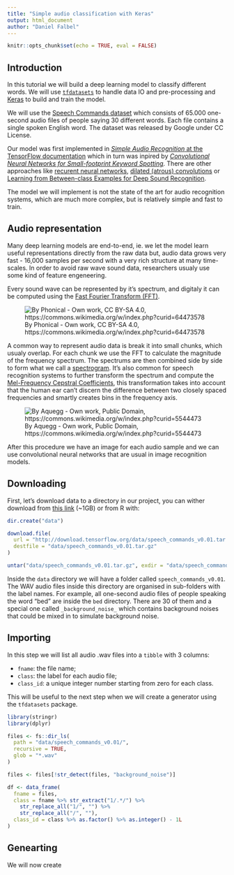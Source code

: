 ```yaml
---
title: "Simple audio classification with Keras"
output: html_document
author: "Daniel Falbel"
---
```


```r
knitr::opts_chunk$set(echo = TRUE, eval = FALSE)
```

## Introduction

In this tutorial we will build a deep learning model to classify different words. We will use [`tfdatasets`](https://tensorflow.rstudio.com/tools/tfdatasets/articles/introduction.html) to handle data IO and pre-processing and [Keras](https://keras.rstudio.com) to build and train the model.

We will use the [Speech Commands dataset](https://storage.cloud.google.com/download.tensorflow.org/data/speech_commands_v0.01.tar.gz) which consists of 65.000 one-second audio files of people saying 30 different words. Each file contains a single spoken English word. The dataset was released by Google under CC License.

Our model was first implemented in [*Simple Audio Recognition* at the TensorFlow documentation](https://www.tensorflow.org/tutorials/audio_recognition#top_of_page) which in turn was inpired by [*Convolutional Neural Networks for Small-footprint Keyword Spotting*](http://www.isca-speech.org/archive/interspeech_2015/papers/i15_1478.pdf). There are other approaches like [recurent neural networks](https://svds.com/tensorflow-rnn-tutorial/), [dilated (atrous) convolutions](https://deepmind.com/blog/wavenet-generative-model-raw-audio/) or [Learning from Between-class Examples for Deep Sound Recognition](https://arxiv.org/abs/1711.10282).

The model we will implement is not the state of the art for audio recognition systems, which are much more complex, but is relatively simple and fast to train.

## Audio representation

Many deep learning models are end-to-end, ie. we let the model learn useful representations directly from the raw data but, audio data grows very fast - 16,000 samples per second with a very rich structure at many time-scales. In order to avoid raw wave sound data, researchers usualy use some kind of feature engeneering.

Every sound wave can be represented by it's spectrum, and digitaly it can be computed using the [Fast Fourier Transform (FFT)](https://en.wikipedia.org/wiki/Fast_Fourier_transform).

![By Phonical - Own work, CC BY-SA 4.0, https://commons.wikimedia.org/w/index.php?curid=64473578](https://upload.wikimedia.org/wikipedia/commons/6/61/FFT-Time-Frequency-View.png)

A common way to represent audio data is break it into small chunks, which usualy overlap. For each chunk we use the FFT to calculate the magnitude of the frequency spectrum. The spectrums are then combined side by side to form what we call a [spectrogram](https://en.wikipedia.org/wiki/Spectrogram). It's also common for speech recognition systems to further transform the spectrum and compute the [Mel-Frequency Cepstral Coefficients](https://en.wikipedia.org/wiki/Mel-frequency_cepstrum), this transformation takes into account that the human ear can't discern the difference between two closely spaced frequencies and smartly creates bins in the frequency axis.

![By Aquegg - Own work, Public Domain, https://commons.wikimedia.org/w/index.php?curid=5544473](https://upload.wikimedia.org/wikipedia/commons/c/c5/Spectrogram-19thC.png)

After this procedure we have an image for each audio sample and we can use convolutional neural networks that are usual in image recognition models. 

## Downloading

First, let's download data to a directory in our project, you can wither download from [this link](http://download.tensorflow.org/data/speech_commands_v0.01.tar.gz) (~1GB) or from R with:

```r
dir.create("data")

download.file(
  url = "http://download.tensorflow.org/data/speech_commands_v0.01.tar.gz", 
  destfile = "data/speech_commands_v0.01.tar.gz"
)

untar("data/speech_commands_v0.01.tar.gz", exdir = "data/speech_commands_v0.01")
```

Inside the `data` directory we will have a folder called `speech_commands_v0.01`. The WAV audio files inside this directory are organised in sub-folders with the label names. For example, all one-second audio files of people speaking the word "bed" are inside the `bed` directory. There are 30 of them and a special one called `_background_noise_` which contains background noises that could be mixed in to simulate background noise.

## Importing

In this step we will list all audio .wav files into a `tibble` with 3 columns: 

* `fname`: the file name;
* `class`: the label for each audio file;
* `class_id`: a unique integer number starting from zero for each class.

This will be useful to the next step when we will create a generator using the `tfdatasets` package.

```r
library(stringr)
library(dplyr)

files <- fs::dir_ls(
  path = "data/speech_commands_v0.01/", 
  recursive = TRUE, 
  glob = "*.wav"
)

files <- files[!str_detect(files, "background_noise")]

df <- data_frame(
  fname = files, 
  class = fname %>% str_extract("1/.*/") %>% 
    str_replace_all("1/", "") %>%
    str_replace_all("/", ""),
  class_id = class %>% as.factor() %>% as.integer() - 1L
)
```

## Genearting

We will now create 















